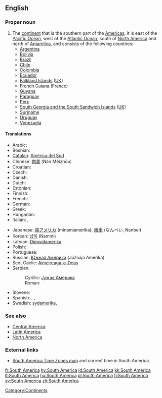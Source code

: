 {{wikipedia}}
==English==

===Proper noun===
{{en-proper noun|sg=[[South]] [[America]]}}

# The [[continent]] that is the southern part of the [[Americas]].  It is east of the [[Pacific Ocean]], west of the [[Atlantic Ocean]], south of [[North America]] and north of [[Antarctica]], and consists of the following countries:
#*[[Argentina]]
#*[[Bolivia]]
#*[[Brazil]]
#*[[Chile]]
#*[[Colombia]]
#*[[Ecuador]]
#*[[Falkland Islands]] ([[UK]])
#*[[French Guiana]] ([[France]])
#*[[Guyana]]
#*[[Paraguay]]
#*[[Peru]]
#*[[South Georgia and the South Sandwich Islands]] ([[UK]])
#*[[Suriname]]
#*[[Uruguay]]
#*[[Venezuela]]

====Translations====
{{trans-top|continent that is the southern part of the Americas}}
* Arabic: {{ARchar|[[امريكا الجنوبية]]}} {{unicode|(’ámrika l-janubíyya)}} {{f}}
* Bosnian: {{t-|bs|Južna Amerika|f}}
* [[Catalan]]: [[Amèrica del Sud]] {{f}}
* Chinese: [[南美]] (Nán Měizhōu)
* Croatian: {{t-|hr|Južna Amerika|f}}
* Czech: {{t-|cs|Jižní Amerika|f}}
* Danish: {{t-|da|Sydamerika}}
* Dutch: {{t+|nl|Zuid-Amerika|n}}
* Estonian: {{t-|et|Lõuna-Ameerika}}
* Finnish: {{t+|fi|Etelä-Amerikka}}
* French: {{t+|fr|Amérique du Sud|f}}
* German: {{t+|de|Südamerika|n}}
* Greek: {{t-|el|Νότια Αμερική|f|tr=Nótia Amerikí|sc=Grek}}
* Hungarian: {{t-|hu|Dél-Amerika}}
* Italian: {{t-|it|Sudamerica|f}}, {{t-|it|America del sud|f}}
{{trans-mid}}
* Japanese: [[南アメリカ]] (minamiamerika), [[南米]] (なんべい, Nanbei)
* Korean: [[남미]] (Nammi)
* Latvian: [[Dienvidamerika]] {{f}}
* Polish: {{t+|pl|Ameryka Południowa}}
* Portuguese: {{t+|pt|América do Sul|f}}
* Russian: [[Южная Америка]] {{f}} (Júžnaja Amérika)
* Scot Gaelic: [[Aimeireaga-a-Deas]] {{f}}
* Serbian:
*: Cyrillic: [[Јужна Америка]] {{f}}
*: Roman: {{t-|sr|Južna Amerika|f}}
* Slovene: {{t-|sl|Južna Amerika|f}}
* Spanish: {{t+|es|América del Sur|f}}, {{t+|es|Sudamérica|f}}, {{t+|es|Suramérica|f}}
* Swedish: [[sydamerika]], {{t+|sv|Sydamerika|n}}
{{trans-bottom}}

===See also===
* [[Central America]]
* [[Latin America]]
* [[North America]]

===External links===
* [http://www.worldtimezone.com/time-south-america24.php South America Time Zones map] and current time in South America.

[[Category:Continents]]

[[fr:South America]]
[[hy:South America]]
[[id:South America]]
[[kk:South America]]
[[lt:South America]]
[[hu:South America]]
[[pl:South America]]
[[fi:South America]]
[[sv:South America]]
[[zh:South America]]